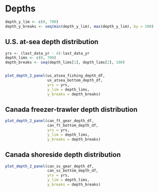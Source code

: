 # Depths

```r
depth_y_lim <- c(0, 700)
depth_y_breaks <- seq(min(depth_y_lim), max(depth_y_lim), by = 100)
```

## U.S. at-sea depth distribution
```r

yrs <- (last_data_yr - 4):last_data_yr
depth_lims <- c(0, 700)
depth_breaks <- seq(depth_lims[1], depth_lims[2], 100)


plot_depth_2_panel(us_atsea_fishing_depth_df,
                   us_atsea_bottom_depth_df,
                   yrs = yrs,
                   y_lim = depth_lims,
                   y_breaks = depth_breaks)
```

## Canada freezer-trawler depth distribution
```r

plot_depth_2_panel(can_ft_gear_depth_df,
                   can_ft_bottom_depth_df,
                   yrs = yrs,
                   y_lim = depth_lims,
                   y_breaks = depth_breaks)
```

## Canada shoreside depth distribution
```r

plot_depth_2_panel(can_ss_gear_depth_df,
                   can_ss_bottom_depth_df,
                   yrs = yrs,
                   y_lim = depth_lims,
                   y_breaks = depth_breaks)
```

